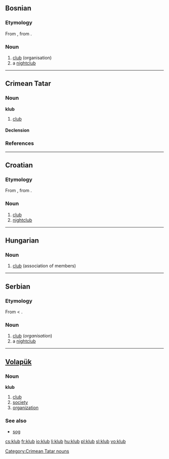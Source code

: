 ==Bosnian==

===Etymology===
From {{G.|bs}} {{term|Klub|lang=de}}, from {{E.|bs}} {{term|club}}.

===Noun===
{{bs-noun|g=m|klubovi}}

# [[club]] (organisation)
# a [[nightclub]]

----

==Crimean Tatar==

===Noun===
'''klub'''

# [[club]]

====Declension====
{{crh-latin-noun|nıñ|ğa|nı|da|dan}}

===References===
{{R:Useinov-Mireev 2002}}

[[Category:Crimean Tatar nouns]]

----

==Croatian==

===Etymology===
From {{G.|hr}} {{term|Klub|lang=de}}, from {{E.|hr}} {{term|club}}.

===Noun===
{{hr-noun|m}}

# [[club]] {{i|association of members}}
# [[nightclub]]

----

==Hungarian==

===Noun===
{{hu-noun|ok}}

# [[club]] (association of members)

----

==Serbian==

===Etymology===
From {{G.|sr}} {{term|Klub|lang=de}} < {{E.|sr}} {{term|club}}.

===Noun===
{{sr-noun|g=m|pl=klubovi|cyr=клуб}}

# [[club]] (''organisation'')
# a [[nightclub]]

----

==[[Volapük]]==

===Noun===
'''klub'''

# [[club]]
# [[society]]
# [[organization]]

===See also===
* [[sog]]

[[cs:klub]]
[[fr:klub]]
[[io:klub]]
[[li:klub]]
[[hu:klub]]
[[pl:klub]]
[[sl:klub]]
[[vo:klub]]